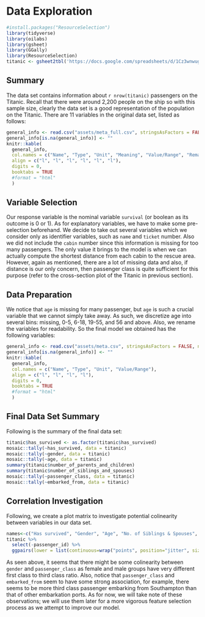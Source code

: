 # Data Exploration {#data_explore}

```r
#install.packages("ResourceSelection")
library(tidyverse)
library(oilabs)
library(gsheet)
library(GGally)
library(ResourceSelection)
titanic <- gsheet2tbl('https://docs.google.com/spreadsheets/d/1Cz3wnwugHApFXO0ogMLtBe5CzD_Uu1q8YBPpZPS2R3U/edit?usp=sharing')
```

## Summary

The data set contains information about `r nrow(titanic)` passengers on the Titanic. Recall that there were around 2,200 people on the ship so with this sample size, clearly the data set is a good representation of the population on the Titanic. There are 11 variables in the original data set, listed as follows:

``` r
general_info <- read.csv("assets/meta_full.csv", stringsAsFactors = FALSE, na.strings = "NA")
general_info[is.na(general_info)] <- ""
knitr::kable(
  general_info,
  col.names = c("Name", "Type", "Unit", "Meaning", "Value/Range", "Remark"),
  align = c("l", "l", "l", "l", "l", "l"),
  digits = 0,
  booktabs = TRUE
  #format = "html"
  )
```


## Variable Selection

Our response variable is the nominal variable `survival` (or boolean as its outcome is 0 or 1). As for explanatory variables, we have to make some pre-selection beforehand. We decide to take out several variables which we consider only as identifier variables, such as `name` and `ticket` number. Also we did not include the `cabin` number since this information is missing for too many passengers. The only value it brings to the model is when we can actually compute the shortest distance from each cabin to the rescue area. However, again as mentioned, there are a lot of missing data and also, if distance is our only concern, then passenger class is quite sufficient for this purpose (refer to the cross-section plot of the Titanic in previous section).


## Data Preparation

We notice that `age` is missing for many passenger, but `age` is such a crucial variable that we cannot simply take away. As such, we discretize age into several bins: missing, 0-5, 6-18, 19-55, and 56 and above. Also, we rename the variables for readability. So the final model we obtained has the following variables:

``` r
general_info <- read.csv("assets/meta.csv", stringsAsFactors = FALSE, na.strings = "NA")
general_info[is.na(general_info)] <- ""
knitr::kable(
  general_info,
  col.names = c("Name", "Type", "Unit", "Value/Range"),
  align = c("l", "l", "l", "l"),
  digits = 0,
  booktabs = TRUE
  #format = "html"
  )
```


## Final Data Set Summary

Following is the summary of the final data set:
```r
titanic$has_survived <- as.factor(titanic$has_survived)
mosaic::tally(~has_survived, data = titanic)
mosaic::tally(~gender, data = titanic)
mosaic::tally(~age, data = titanic)
summary(titanic$number_of_parents_and_children)
summary(titanic$number_of_siblings_and_spouses)
mosaic::tally(~passenger_class, data = titanic)
mosaic::tally(~embarked_from, data = titanic)
```


## Correlation Investigation

Following, we create a plot matrix to investigate potential colinearity between variables in our data set.

```r
names<-c("Has survived", "Gender", "Age", "No. of Siblings & Spouses", "No. of Parents & Children", "Passenger Class", "Fare", "Embarked From")
titanic %>%
  select(-passenger_id) %>%
  ggpairs(lower = list(continuous=wrap("points", position="jitter", size=0.5, alpha=0.8)), columnLabels = names)
```

As seen above, it seems that there might be some colinearity between `gender` and `passenger_class` as female and male groups have very different first class to third class ratio. Also, notice that `passenger_class` and `embarked_from` seem to have some strong association, for example, there seems to be more third class passenger embarking from Southampton than that of other embarkation ports. As for now, we will take note of these observations; we will use them later for a more vigorous feature selection process as we attempt to improve our model.

